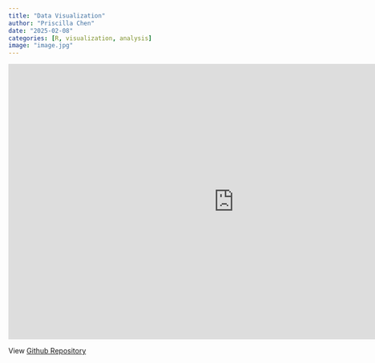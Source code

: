 ```yaml
---
title: "Data Visualization"
author: "Priscilla Chen"
date: "2025-02-08"
categories: [R, visualization, analysis]
image: "image.jpg"
---
```


::: iframe-container
<iframe src="https://cpril.github.io/DATA304/Final_Portfolio.html" width="900px" height="550px" style="border:none;">

</iframe>
:::

View [Github Repository](https://github.com/Cpril/DATA304)
